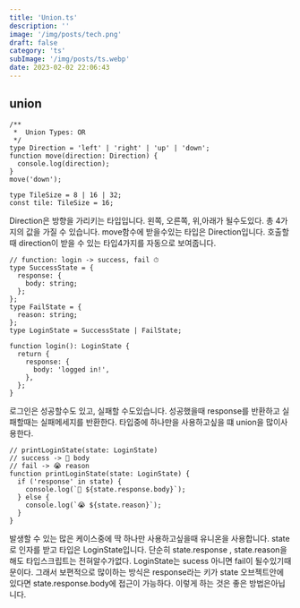 ```yaml
---
title: 'Union.ts'
description: ''
image: '/img/posts/tech.png'
draft: false
category: 'ts'
subImage: '/img/posts/ts.webp'
date: 2023-02-02 22:06:43
---
```


## union

```tsx
/**
 *  Union Types: OR
 */
type Direction = 'left' | 'right' | 'up' | 'down';
function move(direction: Direction) {
  console.log(direction);
}
move('down');

type TileSize = 8 | 16 | 32;
const tile: TileSize = 16;
```

Direction은 방향을 가리키는 타입입니다. 왼쪽, 오른쪽, 위,아래가 될수도있다.
총 4가지의 값을 가질 수 있습니다.
move함수에 받을수있는 타입은 Direction입니다.
호출할때 direction이 받을 수 있는 타입4가지를 자동으로 보여줍니다.

```tsx
// function: login -> success, fail ⏱
type SuccessState = {
  response: {
    body: string;
  };
};
type FailState = {
  reason: string;
};
type LoginState = SuccessState | FailState;

function login(): LoginState {
  return {
    response: {
      body: 'logged in!',
    },
  };
}
```

로그인은 성공할수도 있고, 실패할 수도있습니다.
성공했을때 response를 반환하고 실패할때는 실패메세지를 반환한다.
타입중에 하나만을 사용하고싶을 떄 union을 많이사용한다.

```tsx
// printLoginState(state: LoginState)
// success -> 🎉 body
// fail -> 😭 reason
function printLoginState(state: LoginState) {
  if ('response' in state) {
    console.log(`🎉 ${state.response.body}`);
  } else {
    console.log(`😭 ${state.reason}`);
  }
}
```

발생할 수 있는 많은 케이스중에 딱 하나만 사용하고싶을때 유니온을 사용합니다. state로 인자를 받고 타입은 LoginState입니다.
단순히 state.response , state.reason을해도 타입스크립트는 전혀알수가없다. LoginState는 sucess 아니면 fail이 될수있기때문이다.
그래서 보편적으로 많이하는 방식은 response라는 키가 state 오브젝트안에 있다면 state.response.body에 접근이 가능하다.
이렇게 하는 것은 좋은 방법은아닙니다.

